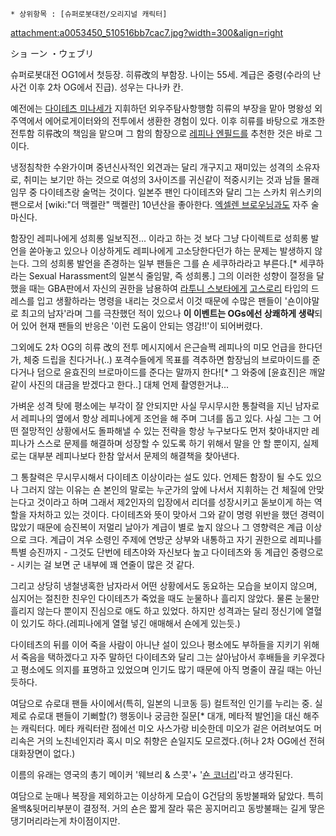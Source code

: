  * 상위항목 : [슈퍼로봇대전/오리지널 캐릭터]
attachment:a0053450_510516bb7cac7.jpg?width=300&align=right

ショ ーン ・ウェブリ

슈퍼로봇대전 OG1에서 첫등장. 히류改의 부함장. 나이는 55세. 계급은 중령(수라의 난 사건 이후 2차 OG에서 진급). 성우는 다나카 칸.

예전에는 [[다이테츠 미나세]]가 지휘하던 외우주탐사항행함 히류의 부장을 맡아 명왕성 외 주역에서 에어로게이터와의 전투에서 생환한 경험이 있다. 이후 히류를 바탕으로 개조한 전투함 히류改의 책임을 맡으며 그 함의 함장으로 [[레피나 엔필드]]를 추천한 것은 바로 그이다.

냉정침착한 수완가이며 중년신사적인 외견과는 달리 개구지고 재미있는 성격의 소유자로, 취미는 보기만 하는 것으로 여성의 3사이즈를 귀신같이 적중시키는 것과 남들 몰래 임무 중 다이테츠랑 술먹는 것이다. 일본주 팬인 다이테츠와 달리 그는 스카치 위스키의 팬으로서 [wiki:"더 맥켈란" 맥켈란] 10년산을 좋아한다. [[엑셀렌 브로우닝]]과도 자주 술마신다.

함장인 레피나에게 성희롱 일보직전... 이라고 하는 것 보다 그냥 다이렉트로 성희롱 발언을 쏟아놓고 있으나 이상하게도 레피나에게 고소당한다던가 하는 문제는 발생하지 않는다. 그의 성희롱 발언을 존경하는 일부 팬들은 그를 숀 세쿠하라라고 부른다.[* 세쿠하라는 Sexual Harassment의 일본식 줄임말, 즉 성희롱.] 그의 이러한 성향이 절정을 달했을 때는 GBA판에서 자신의 권한을 남용하여 [[라투니 스보타]]에게 [[고스로리]] 타입의 드레스를 입고 생활하라는 명령을 내리는 것으로서 이것 때문에 수많은 팬들이 '숀이야말로 최고의 남자'라며 그를 극찬했던 적이 있으나 '''이 이벤트는 OGs에선 상쾌하게 생략'''되어 있어 현재 팬들의 반응은 '이런 도움이 안되는 영감!!'이 되어버렸다.

그외에도 2차 OG의 히류 改의 전투 메시지에서 은근슬쩍 레피나의 미모 언급을 한다던가, 체중 드립을 친다거나(..) 포격수들에게 목표를 격추하면 함장님의 브로마이드를 준다거나 덤으로 윤효진의 브로마이드를 준다는 말까지 한다![* 그 와중에 [윤효진]은 깨알같이 사진의 대금을 받겠다고 한다..] 대체 언제 촬영한거냐...

가벼운 성격 탓에 평소에는 부각이 잘 안되지만 사실 무시무시한 통찰력을 지닌 남자로서 레피나의 옆에서 항상 레피나에게 조언을 해 주며 그녀를 돕고 있다. 사실 그는 그 어떤 절망적인 상황에서도 돌파해낼 수 있는 전략을 항상 누구보다도 먼저 찾아내지만 레피나가 스스로 문제를 해결하며 성장할 수 있도록 하기 위해서 말을 안 할 뿐이지, 실제로는 대부분 레피나보다 한참 앞서서 문제의 해결책을 찾아낸다.

그 통찰력은 무시무시해서 다이테츠 이상이라는 설도 있다. 언제든 함장이 될 수도 있으나 그러지 않는 이유는 숀 본인의 말로는 누군가의 앞에 나서서 지휘하는 건 체질에 안맞는다고 것이라고 하며 그래서 제2인자의 입장에서 리더를 성장시키고 돋보이게 하는 역할을 자처하고 있는 것이다. 다이테츠와 뜻이 맞아서 그와 같이 명령 위반을 했던 경력이 많았기 때문에 승진복이 저멀리 날아가 계급이 별로 높지 않으나 그 영향력은 계급 이상으로 크다. 계급이 겨우 소령인 주제에 연방군 상부와 내통하고 자기 권한으로 레피나를 특별 승진까지 - 그것도 단번에 테츠야와 자신보다 높고 다이테츠와 동 계급인 중령으로 - 시키는 걸 보면 군 내부에 꽤 연줄이 많은 것 같다.

그리고 상당히 냉철냉혹한 남자라서 어떤 상황에서도 동요하는 모습을 보이지 않으며, 심지어는 절친한 친우인 다이테츠가 죽었을 때도 눈물하나 흘리지 않았다. 물론 눈물만 흘리지 않는다 뿐이지 진심으로 애도 하고 있었다.
하지만 성격과는 달리 정신기에 열혈이 있기도 하다.(레피나에게 열혈 넣긴 애매해서 숀에게 있는듯.)

다이테츠의 뒤를 이어 죽을 사람이 아니냔 설이 있으나 평소에도 부하들을 지키기 위해서 죽음을 택하겠다고 자주 말하던 다이테츠와 달리 그는 살아남아서 후배들을 키우겠다고 평소에도 의지를 표명하고 있었으며 인기도 많기 때문에 아직 명줄이 끊길 때는 아닌 듯하다.

여담으로 슈로대 팬들 사이에서(특히, 일본의 니코동 등) 컬트적인 인기를 누리는 중. 실제로 슈로대 팬들이 기뻐할(?) 행동이나 궁금한 질문[* 대개, 메타적 발언]을 대신 해주는 캐릭터다. 메타 캐릭터란 점에선 미오 사스가랑 비슷한데 미오가 겉은 어려보여도 머리속은 거의 노친네인지라 혹시 미오 취향은 숀일지도 모르겠다.(허나 2차 OG에선 전혀 대화장면이 없다.)

이름의 유래는 영국의 총기 메이커 '웨브리 & 스콧'+ '[[숀 코너리]]'라고 생각된다.

여담으로 눈매나 복장을 제외하고는 이상하게 모습이 G건담의 동방불패와 닮았다. 특히 올백&뒷머리부분이 결정적. 거의 숀은 짧게 잘라 묶은 꽁지머리고 동방불패는 길게 땋은 댕기머리라는게 차이점이지만.

